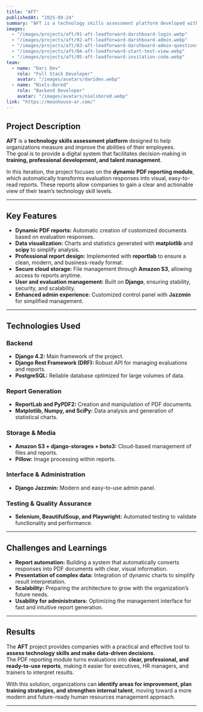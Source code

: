 ```yaml
---
title: "AFT"
publishedAt: "2025-09-24"
summary: "AFT is a technology skills assessment platform developed with Django, designed to help organizations measure employee talent. The project focuses on a dynamic PDF reporting module that transforms evaluation responses into clear and visual reports, laying the foundation for future modules on analysis and talent management."
images:
  - "/images/projects/aft/01-aft-leadforward-darshboard-login.webp"
  - "/images/projects/aft/02-aft-leadforward-darshboard-admin.webp"
  - "/images/projects/aft/03-aft-leadforward-darshboard-admin-questions-crud.webp"
  - "/images/projects/aft/04-aft-leadforward-start-test-view.webp"
  - "/images/projects/aft/05-aft-leadforward-invitation-code.webp"
team:
  - name: "Dari Dev"
    role: "Full Stack Developer"
    avatar: "/images/avatars/daridev.webp"
  - name: "Niels-Bored"
    role: "Backend Developer"
    avatar: "/images/avatars/nielsbored.webp"
link: "https://moonhouse-ar.com/"
---
```


## Project Description  

**AFT** is a **technology skills assessment platform** designed to help organizations measure and improve the abilities of their employees.  
The goal is to provide a digital system that facilitates decision-making in **training, professional development, and talent management**.  

In this iteration, the project focuses on the **dynamic PDF reporting module**, which automatically transforms evaluation responses into visual, easy-to-read reports. These reports allow companies to gain a clear and actionable view of their team’s technology skill levels.  

---  

## **Key Features**  

* **Dynamic PDF reports:** Automatic creation of customized documents based on evaluation responses.  
* **Data visualization:** Charts and statistics generated with **matplotlib** and **scipy** to simplify analysis.  
* **Professional report design:** Implemented with **reportlab** to ensure a clean, modern, and business-ready format.  
* **Secure cloud storage:** File management through **Amazon S3**, allowing access to reports anytime.  
* **User and evaluation management:** Built on **Django**, ensuring stability, security, and scalability.  
* **Enhanced admin experience:** Customized control panel with **Jazzmin** for simplified management.  

---  

## **Technologies Used**  

### **Backend**  
* **Django 4.2:** Main framework of the project.  
* **Django Rest Framework (DRF):** Robust API for managing evaluations and reports.  
* **PostgreSQL:** Reliable database optimized for large volumes of data.  

### **Report Generation**  
* **ReportLab and PyPDF2:** Creation and manipulation of PDF documents.  
* **Matplotlib, Numpy, and SciPy:** Data analysis and generation of statistical charts.  

### **Storage & Media**  
* **Amazon S3 + django-storages + boto3:** Cloud-based management of files and reports.  
* **Pillow:** Image processing within reports.  

### **Interface & Administration**  
* **Django Jazzmin:** Modern and easy-to-use admin panel.  

### **Testing & Quality Assurance**  
* **Selenium, BeautifulSoup, and Playwright:** Automated testing to validate functionality and performance.  

---  

## **Challenges and Learnings**  

* **Report automation:** Building a system that automatically converts responses into PDF documents with clear, visual information.  
* **Presentation of complex data:** Integration of dynamic charts to simplify result interpretation.  
* **Scalability:** Preparing the architecture to grow with the organization’s future needs.  
* **Usability for administrators:** Optimizing the management interface for fast and intuitive report generation.  

---  

## **Results**  

The **AFT** project provides companies with a practical and effective tool to **assess technology skills and make data-driven decisions**.  
The PDF reporting module turns evaluations into **clear, professional, and ready-to-use reports**, making it easier for executives, HR managers, and trainers to interpret results.  

With this solution, organizations can **identify areas for improvement, plan training strategies, and strengthen internal talent**, moving toward a more modern and future-ready human resources management approach.  

---
